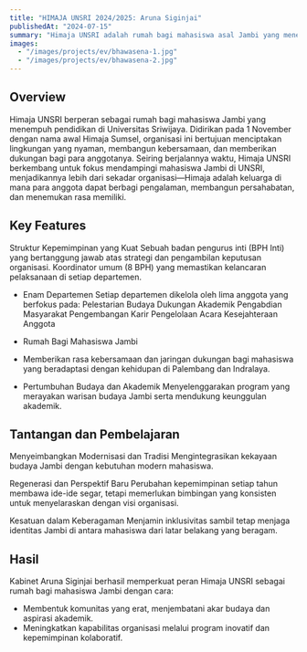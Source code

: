 ```yaml
---
title: "HIMAJA UNSRI 2024/2025: Aruna Siginjai"
publishedAt: "2024-07-15"
summary: "Himaja UNSRI adalah rumah bagi mahasiswa asal Jambi yang menempuh pendidikan di Universitas Sriwijaya. Organisasi ini berkomitmen untuk membangun kebersamaan, dukungan, dan inspirasi. Di bawah Kabinet Aruna Siginjai, Himaja UNSRI mencerminkan semangat muda yang membara serta kebanggaan terhadap warisan budaya Jambi."
images:
  - "/images/projects/ev/bhawasena-1.jpg"
  - "/images/projects/ev/bhawasena-2.jpg"
---
```


## Overview

Himaja UNSRI berperan sebagai rumah bagi mahasiswa Jambi yang menempuh pendidikan di Universitas Sriwijaya. Didirikan pada 1 November dengan nama awal Himaja Sumsel, organisasi ini bertujuan menciptakan lingkungan yang nyaman, membangun kebersamaan, dan memberikan dukungan bagi para anggotanya. Seiring berjalannya waktu, Himaja UNSRI berkembang untuk fokus mendampingi mahasiswa Jambi di UNSRI, menjadikannya lebih dari sekadar organisasi—Himaja adalah keluarga di mana para anggota dapat berbagi pengalaman, membangun persahabatan, dan menemukan rasa memiliki.

## Key Features
Struktur Kepemimpinan yang Kuat
Sebuah badan pengurus inti (BPH Inti) yang bertanggung jawab atas strategi dan pengambilan keputusan organisasi.
Koordinator umum (8 BPH) yang memastikan kelancaran pelaksanaan di setiap departemen.

- Enam Departemen
Setiap departemen dikelola oleh lima anggota yang berfokus pada:
  Pelestarian Budaya
  Dukungan Akademik
  Pengabdian Masyarakat
  Pengembangan Karir
  Pengelolaan Acara
  Kesejahteraan Anggota

- Rumah Bagi Mahasiswa Jambi
- Memberikan rasa kebersamaan dan jaringan dukungan bagi mahasiswa yang beradaptasi dengan kehidupan di Palembang dan Indralaya.

- Pertumbuhan Budaya dan Akademik
Menyelenggarakan program yang merayakan warisan budaya Jambi serta mendukung keunggulan akademik.


## Tantangan dan Pembelajaran

Menyeimbangkan Modernisasi dan Tradisi
Mengintegrasikan kekayaan budaya Jambi dengan kebutuhan modern mahasiswa.

Regenerasi dan Perspektif Baru
Perubahan kepemimpinan setiap tahun membawa ide-ide segar, tetapi memerlukan bimbingan yang konsisten untuk menyelaraskan dengan visi organisasi.

Kesatuan dalam Keberagaman
Menjamin inklusivitas sambil tetap menjaga identitas Jambi di antara mahasiswa dari latar belakang yang beragam.


## Hasil

Kabinet Aruna Siginjai berhasil memperkuat peran Himaja UNSRI sebagai rumah bagi mahasiswa Jambi dengan cara:
- Membentuk komunitas yang erat, menjembatani akar budaya dan aspirasi akademik.
- Meningkatkan kapabilitas organisasi melalui program inovatif dan kepemimpinan kolaboratif.